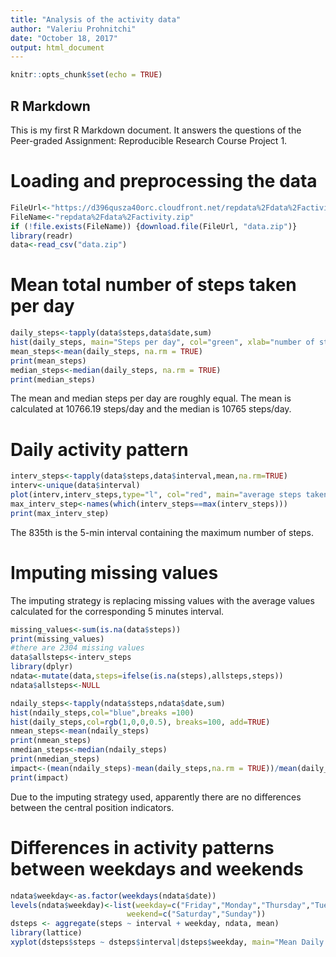 ---
title: "Analysis of the activity data"
author: "Valeriu Prohnitchi"
date: "October 18, 2017"
output: html_document
---

```{r setup, include=FALSE}
knitr::opts_chunk$set(echo = TRUE)
```

## R Markdown

This is my first R Markdown document. It answers the questions of the Peer-graded Assignment: Reproducible Research Course Project 1.

# Loading and preprocessing the data
```{r}
FileUrl<-"https://d396qusza40orc.cloudfront.net/repdata%2Fdata%2Factivity.zip"
FileName<-"repdata%2Fdata%2Factivity.zip"
if (!file.exists(FileName)) {download.file(FileUrl, "data.zip")}
library(readr)
data<-read_csv("data.zip")
```

# Mean total number of steps taken per day
```{r}
daily_steps<-tapply(data$steps,data$date,sum)
hist(daily_steps, main="Steps per day", col="green", xlab="number of steps", ylab = "frequency, %")
mean_steps<-mean(daily_steps, na.rm = TRUE)
print(mean_steps)
median_steps<-median(daily_steps, na.rm = TRUE)
print(median_steps)
```
The mean and median steps per day are roughly equal. The mean is calculated at 10766.19 steps/day and the median is 10765 steps/day. 

# Daily activity pattern
```{r}
interv_steps<-tapply(data$steps,data$interval,mean,na.rm=TRUE)
interv<-unique(data$interval)
plot(interv,interv_steps,type="l", col="red", main="average steps taken by 5 min interval", ylab = "average steps")
max_interv_step<-names(which(interv_steps==max(interv_steps)))
print(max_interv_step)
```
The 835th is the 5-min interval containing the maximum number of steps.

# Imputing missing values
The imputing strategy is replacing missing values with the average values calculated for the corresponding 5 minutes interval.
```{r}
missing_values<-sum(is.na(data$steps))
print(missing_values)
#there are 2304 missing values
data$allsteps<-interv_steps
library(dplyr)
ndata<-mutate(data,steps=ifelse(is.na(steps),allsteps,steps))
ndata$allsteps<-NULL

ndaily_steps<-tapply(ndata$steps,ndata$date,sum)
hist(ndaily_steps,col="blue",breaks =100)
hist(daily_steps,col=rgb(1,0,0,0.5), breaks=100, add=TRUE)
nmean_steps<-mean(ndaily_steps)
print(nmean_steps)
nmedian_steps<-median(ndaily_steps)
print(nmedian_steps)
impact<-(mean(ndaily_steps)-mean(daily_steps,na.rm = TRUE))/mean(daily_steps,na.rm = TRUE)*100
print(impact)
```
Due to the imputing strategy used, apparently there are no differences between the central position indicators.

# Differences in activity patterns between weekdays and weekends
```{r}
ndata$weekday<-as.factor(weekdays(ndata$date))
levels(ndata$weekday)<-list(weekday=c("Friday","Monday","Thursday","Tuesday","Wednesday"),
                          weekend=c("Saturday","Sunday"))
dsteps <- aggregate(steps ~ interval + weekday, ndata, mean)
library(lattice)
xyplot(dsteps$steps ~ dsteps$interval|dsteps$weekday, main="Mean Daily Steps by 5-min Interval",xlab="5-min Interval", ylab="Mean Steps",layout=c(1,2), type="l")
```

